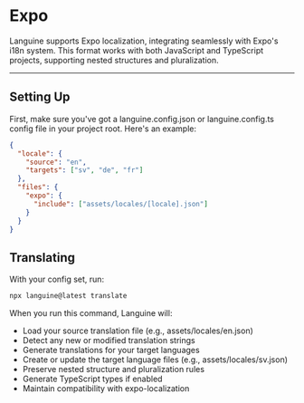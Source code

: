 # Expo

Languine supports Expo localization, integrating seamlessly with Expo's i18n system. This format works with both JavaScript and TypeScript projects, supporting nested structures and pluralization.

---

## Setting Up

First, make sure you've got a languine.config.json or languine.config.ts config file in your project root. Here's an example:

```json
{
  "locale": {
    "source": "en",
    "targets": ["sv", "de", "fr"]
  },
  "files": {
    "expo": {
      "include": ["assets/locales/[locale].json"]
    }
  }
}
```

## Translating

With your config set, run:

```bash
npx languine@latest translate
```

When you run this command, Languine will:

- Load your source translation file (e.g., assets/locales/en.json)
- Detect any new or modified translation strings
- Generate translations for your target languages
- Create or update the target language files (e.g., assets/locales/sv.json)
- Preserve nested structure and pluralization rules
- Generate TypeScript types if enabled
- Maintain compatibility with expo-localization
